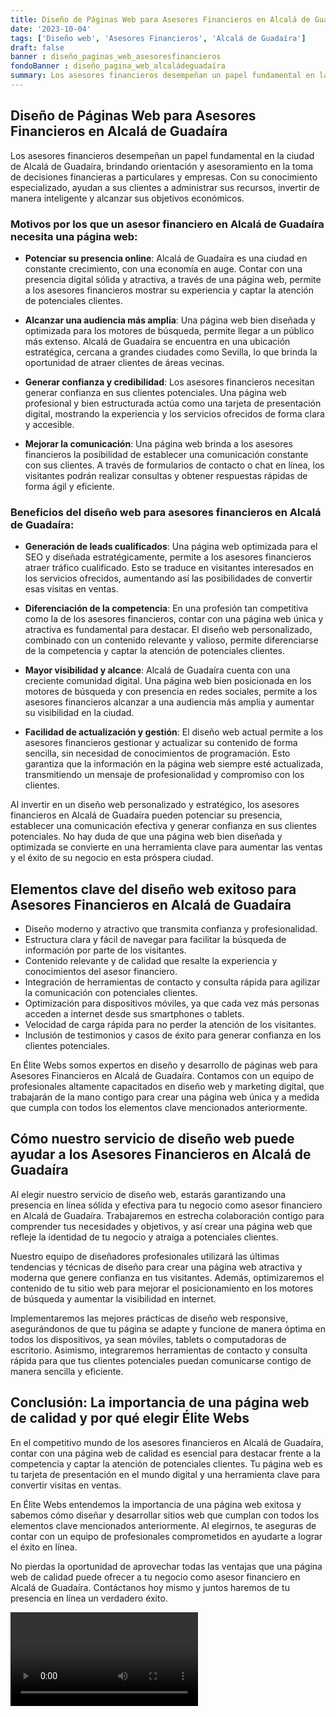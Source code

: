 ```yaml
---
title: Diseño de Páginas Web para Asesores Financieros en Alcalá de Guadaíra
date: '2023-10-04'
tags: ['Diseño web', 'Asesores Financieros', 'Alcalá de Guadaíra']
draft: false
banner : diseño_paginas_web_asesoresfinancieros
fondoBanner : diseño_pagina_web_alcaládeguadaíra
summary: Los asesores financieros desempeñan un papel fundamental en la ciudad de Alcalá de Guadaíra, brindando orientación y asesoramiento en la toma de decisiones financieras a particulares y empresas. Con su conocimiento especializado, ayudan a sus clientes a administrar sus recursos, invertir de manera inteligente y alcanzar sus objetivos económicos.
---
```


## Diseño de Páginas Web para Asesores Financieros en Alcalá de Guadaíra

Los asesores financieros desempeñan un papel fundamental en la ciudad de Alcalá de Guadaíra, brindando orientación y asesoramiento en la toma de decisiones financieras a particulares y empresas. Con su conocimiento especializado, ayudan a sus clientes a administrar sus recursos, invertir de manera inteligente y alcanzar sus objetivos económicos.

### Motivos por los que un asesor financiero en Alcalá de Guadaíra necesita una página web:

- **Potenciar su presencia online**: Alcalá de Guadaíra es una ciudad en constante crecimiento, con una economía en auge. Contar con una presencia digital sólida y atractiva, a través de una página web, permite a los asesores financieros mostrar su experiencia y captar la atención de potenciales clientes.

- **Alcanzar una audiencia más amplia**: Una página web bien diseñada y optimizada para los motores de búsqueda, permite llegar a un público más extenso. Alcalá de Guadaíra se encuentra en una ubicación estratégica, cercana a grandes ciudades como Sevilla, lo que brinda la oportunidad de atraer clientes de áreas vecinas.

- **Generar confianza y credibilidad**: Los asesores financieros necesitan generar confianza en sus clientes potenciales. Una página web profesional y bien estructurada actúa como una tarjeta de presentación digital, mostrando la experiencia y los servicios ofrecidos de forma clara y accesible.

- **Mejorar la comunicación**: Una página web brinda a los asesores financieros la posibilidad de establecer una comunicación constante con sus clientes. A través de formularios de contacto o chat en línea, los visitantes podrán realizar consultas y obtener respuestas rápidas de forma ágil y eficiente.

### Beneficios del diseño web para asesores financieros en Alcalá de Guadaíra:

- **Generación de leads cualificados**: Una página web optimizada para el SEO y diseñada estratégicamente, permite a los asesores financieros atraer tráfico cualificado. Esto se traduce en visitantes interesados en los servicios ofrecidos, aumentando así las posibilidades de convertir esas visitas en ventas.

- **Diferenciación de la competencia**: En una profesión tan competitiva como la de los asesores financieros, contar con una página web única y atractiva es fundamental para destacar. El diseño web personalizado, combinado con un contenido relevante y valioso, permite diferenciarse de la competencia y captar la atención de potenciales clientes.

- **Mayor visibilidad y alcance**: Alcalá de Guadaíra cuenta con una creciente comunidad digital. Una página web bien posicionada en los motores de búsqueda y con presencia en redes sociales, permite a los asesores financieros alcanzar a una audiencia más amplia y aumentar su visibilidad en la ciudad.

- **Facilidad de actualización y gestión**: El diseño web actual permite a los asesores financieros gestionar y actualizar su contenido de forma sencilla, sin necesidad de conocimientos de programación. Esto garantiza que la información en la página web siempre esté actualizada, transmitiendo un mensaje de profesionalidad y compromiso con los clientes.

Al invertir en un diseño web personalizado y estratégico, los asesores financieros en Alcalá de Guadaíra pueden potenciar su presencia, establecer una comunicación efectiva y generar confianza en sus clientes potenciales. No hay duda de que una página web bien diseñada y optimizada se convierte en una herramienta clave para aumentar las ventas y el éxito de su negocio en esta próspera ciudad.

<GifSeo />

<Cta />

## Elementos clave del diseño web exitoso para Asesores Financieros en Alcalá de Guadaíra

- Diseño moderno y atractivo que transmita confianza y profesionalidad.
- Estructura clara y fácil de navegar para facilitar la búsqueda de información por parte de los visitantes.
- Contenido relevante y de calidad que resalte la experiencia y conocimientos del asesor financiero.
- Integración de herramientas de contacto y consulta rápida para agilizar la comunicación con potenciales clientes.
- Optimización para dispositivos móviles, ya que cada vez más personas acceden a internet desde sus smartphones o tablets.
- Velocidad de carga rápida para no perder la atención de los visitantes.
- Inclusión de testimonios y casos de éxito para generar confianza en los clientes potenciales.

En Élite Webs somos expertos en diseño y desarrollo de páginas web para Asesores Financieros en Alcalá de Guadaíra. Contamos con un equipo de profesionales altamente capacitados en diseño web y marketing digital, que trabajarán de la mano contigo para crear una página web única y a medida que cumpla con todos los elementos clave mencionados anteriormente.

## Cómo nuestro servicio de diseño web puede ayudar a los Asesores Financieros en Alcalá de Guadaíra

Al elegir nuestro servicio de diseño web, estarás garantizando una presencia en línea sólida y efectiva para tu negocio como asesor financiero en Alcalá de Guadaíra. Trabajaremos en estrecha colaboración contigo para comprender tus necesidades y objetivos, y así crear una página web que refleje la identidad de tu negocio y atraiga a potenciales clientes.

Nuestro equipo de diseñadores profesionales utilizará las últimas tendencias y técnicas de diseño para crear una página web atractiva y moderna que genere confianza en tus visitantes. Además, optimizaremos el contenido de tu sitio web para mejorar el posicionamiento en los motores de búsqueda y aumentar la visibilidad en internet.

Implementaremos las mejores prácticas de diseño web responsive, asegurándonos de que tu página se adapte y funcione de manera óptima en todos los dispositivos, ya sean móviles, tablets o computadoras de escritorio. Asimismo, integraremos herramientas de contacto y consulta rápida para que tus clientes potenciales puedan comunicarse contigo de manera sencilla y eficiente.

## Conclusión: La importancia de una página web de calidad y por qué elegir Élite Webs

En el competitivo mundo de los asesores financieros en Alcalá de Guadaíra, contar con una página web de calidad es esencial para destacar frente a la competencia y captar la atención de potenciales clientes. Tu página web es tu tarjeta de presentación en el mundo digital y una herramienta clave para convertir visitas en ventas.

En Élite Webs entendemos la importancia de una página web exitosa y sabemos cómo diseñar y desarrollar sitios web que cumplan con todos los elementos clave mencionados anteriormente. Al elegirnos, te aseguras de contar con un equipo de profesionales comprometidos en ayudarte a lograr el éxito en línea.

No pierdas la oportunidad de aprovechar todas las ventajas que una página web de calidad puede ofrecer a tu negocio como asesor financiero en Alcalá de Guadaíra. Contáctanos hoy mismo y juntos haremos de tu presencia en línea un verdadero éxito.

<Video />

<CtaBot job='Asesores Financieros' city='Alcalá de Guadaíra'/>

<Gmaps query='Alcalá de Guadaíra+españa+maps' />